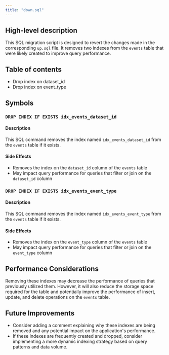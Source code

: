 ```yaml
---
title: "down.sql"
---
```


## High-level description
This SQL migration script is designed to revert the changes made in the corresponding `up.sql` file. It removes two indexes from the `events` table that were likely created to improve query performance.

## Table of contents
- Drop index on dataset_id
- Drop index on event_type

## Symbols

### `DROP INDEX IF EXISTS idx_events_dataset_id`
#### Description
This SQL command removes the index named `idx_events_dataset_id` from the `events` table if it exists.

#### Side Effects
- Removes the index on the `dataset_id` column of the `events` table
- May impact query performance for queries that filter or join on the `dataset_id` column

### `DROP INDEX IF EXISTS idx_events_event_type`
#### Description
This SQL command removes the index named `idx_events_event_type` from the `events` table if it exists.

#### Side Effects
- Removes the index on the `event_type` column of the `events` table
- May impact query performance for queries that filter or join on the `event_type` column

## Performance Considerations
Removing these indexes may decrease the performance of queries that previously utilized them. However, it will also reduce the storage space required for the table and potentially improve the performance of insert, update, and delete operations on the `events` table.

## Future Improvements
- Consider adding a comment explaining why these indexes are being removed and any potential impact on the application's performance.
- If these indexes are frequently created and dropped, consider implementing a more dynamic indexing strategy based on query patterns and data volume.